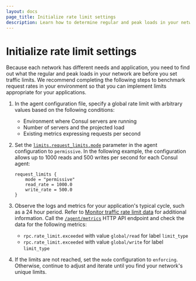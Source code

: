 ```yaml
---
layout: docs
page_title: Initialize rate limit settings
description: Learn how to determine regular and peak loads in your network so that you can set the initial global rate limit configurations.
---
```


# Initialize rate limit settings

Because each network has different needs and application, you need to find out what the regular and peak loads in your network are before you set traffic limits. We recommend completing the following steps to benchmark request rates in your environment so that you can implement limits appropriate for your applications.

1. In the agent configuration file, specify a global rate limit with arbitrary values based on the following conditions:

    - Environment where Consul servers are running 
    - Number of servers and the projected load
    - Existing metrics expressing requests per second

1. Set the [`limits.request_limits.mode`](/consul/docs/reference/agent#mode-1) parameter in the agent configuration to `permissive`. In the following example, the configuration allows up to 1000 reads and 500 writes per second for each Consul agent:

    ```hcl
    request_limits { 
	    mode = "permissive"
	    read_rate = 1000.0
	    write_rate = 500.0
    }
    ``` 
1. Observe the logs and metrics for your application's typical cycle, such as a 24 hour period. Refer to [Monitor traffic rate limit data](/consul/docs/manage/rate-limit/monitor) for additional information. Call the [`/agent/metrics`](/consul/api-docs/agent#view-metrics) HTTP API endpoint and check the data for the following metrics:  

    - `rpc.rate_limit.exceeded` with value `global/read` for label `limit_type`
    - `rpc.rate_limit.exceeded` with value `global/write` for label `limit_type`

1. If the limits are not reached, set the `mode` configuration to `enforcing`. Otherwise, continue to adjust and iterate until you find your network's unique limits.